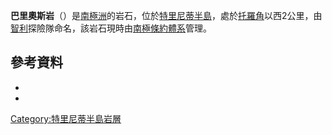{{Coord|63|19|S|57|57|W|source:GNIS|display=title}}

'''巴里奧斯岩'''（{{lang-en|Barrios Rocks}}）是[[南極洲|南極洲]]的岩石，位於[[特里尼蒂半島|特里尼蒂半島]]，處於[[托羅角|托羅角]]以西2公里，由[[智利|智利]]探險隊命名，該岩石現時由[[南極條約體系|南極條約體系]]管理。

==參考資料==
*{{cite gnis | type = antarid | id = 1020| name = Barrios Rocks | accessdate = 2011-05-20}}
*{{usgs-gazetteer|id=1020}}

{{DEFAULTSORT:Barrios Rocks}}
[[Category:特里尼蒂半島岩層|Category:特里尼蒂半島岩層]]


{{TrinityPeninsula-geo-stub}}